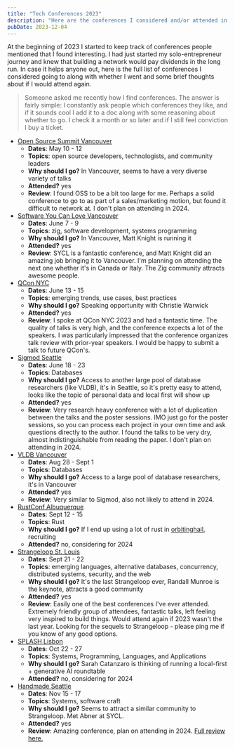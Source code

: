 ```yaml
---
title: "Tech Conferences 2023"
description: "Here are the conferences I considered and/or attended in 2023"
pubDate: 2023-12-04
---
```


At the beginning of 2023 I started to keep track of conferences people mentioned that I found interesting. I had just started my solo-entrepreneur journey and knew that building a network would pay dividends in the long run. In case it helps anyone out, here is the full list of conferences I considered going to along with whether I went and some brief thoughts about if I would attend again.

> Someone asked me recently how I find conferences. The answer is fairly simple: I constantly ask people which conferences they like, and if it sounds cool I add it to a doc along with some reasoning about whether to go. I check it a month or so later and if I still feel conviction I buy a ticket.

- [Open Source Summit Vancouver][ossvan]
  - **Dates**: May 10 - 12
  - **Topics**: open source developers, technologists, and community leaders
  - **Why should I go?** In Vancouver, seems to have a very diverse variety of talks
  - **Attended?** yes
  - **Review**: I found OSS to be a bit too large for me. Perhaps a solid conference to go to as part of a sales/marketing motion, but found it difficult to network at. I don't plan on attending in 2024.
- [Software You Can Love Vancouver][sycl]
  - **Dates**: June 7 - 9
  - **Topics**: zig, software development, systems programming
  - **Why should I go?** In Vancouver, Matt Knight is running it
  - **Attended?** yes
  - **Review**: SYCL is a fantastic conference, and Matt Knight did an amazing job bringing it to Vancouver. I'm planning on attending the next one whether it's in Canada or Italy. The Zig community attracts awesome people.
- [QCon NYC][qcon]
  - **Dates**: June 13 - 15
  - **Topics**: emerging trends, use cases, best practices
  - **Why should I go?** Speaking opportunity with Christie Warwick
  - **Attended?** yes
  - **Review**: I spoke at QCon NYC 2023 and had a fantastic time. The quality of talks is very high, and the conference expects a lot of the speakers. I was particularly impressed that the conference organizes talk review with prior-year speakers. I would be happy to submit a talk to future QCon's.
- [Sigmod Seattle][sigmod]
  - **Dates**: June 18 - 23
  - **Topics**: Databases
  - **Why should I go?** Access to another large pool of database researchers (like VLDB), it's in Seattle, so it's pretty easy to attend, looks like the topic of personal data and local first will show up
  - **Attended?** yes
  - **Review**: Very research heavy conference with a lot of duplication between the talks and the poster sessions. IMO just go for the poster sessions, so you can process each project in your own time and ask questions directly to the author. I found the talks to be very dry, almost indistinguishable from reading the paper. I don't plan on attending in 2024.
- [VLDB Vancouver][vldb]
  - **Dates**: Aug 28 - Sept 1
  - **Topics**: Databases
  - **Why should I go?** Access to a large pool of database researchers, it's in Vancouver
  - **Attended?** yes
  - **Review**: Very similar to Sigmod, also not likely to attend in 2024.
- [RustConf Albuquerque][rust]
  - **Dates**: Sept 12 - 15
  - **Topics**: Rust
  - **Why should I go?** If I end up using a lot of rust in [orbitinghail], recruiting
  - **Attended?** no, considering for 2024
- [Strangeloop St. Louis][strangeloop]
  - **Dates**: Sept 21 - 22
  - **Topics**: emerging languages, alternative databases, concurrency, distributed systems, security, and the web
  - **Why should I go?** It's the last Strangeloop ever, Randall Munroe is the keynote, attracts a good community
  - **Attended?** yes
  - **Review**: Easily one of the best conferences I've ever attended. Extremely friendly group of attendees, fantastic talks, left feeling very inspired to build things. Would attend again if 2023 wasn't the last year. Looking for the sequels to Strangeloop - please ping me if you know of any good options.
- [SPLASH Lisbon][splash]
  - **Dates**: Oct 22 - 27
  - **Topics**: Systems, Programming, Languages, and Applications
  - **Why should I go?** Sarah Catanzaro is thinking of running a local-first + generative AI roundtable
  - **Attended?** no, considering for 2024
- [Handmade Seattle][handmade]
  - **Dates**: Nov 15 - 17
  - **Topics**: Systems, software craft
  - **Why should I go?** Seems to attract a similar community to Strangeloop. Met Abner at SYCL.
  - **Attended?** yes
  - **Review**: Amazing conference, plan on attending in 2024. [Full review here.][handmade-review]

[ossvan]: https://events.linuxfoundation.org/open-source-summit-north-america/
[sycl]: https://softwareyoucanlove.ca/
[qcon]: https://qconnewyork.com/
[sigmod]: https://2023.sigmod.org/
[vldb]: https://vldb.org/2023/
[rust]: https://rustconf.com/
[orbitinghail]: https://orbitinghail.dev
[strangeloop]: https://thestrangeloop.com/
[splash]: https://2023.splashcon.org/
[handmade]: https://handmadecities.com/seattle/
[handmade-review]: ./handmade-seattle-2023